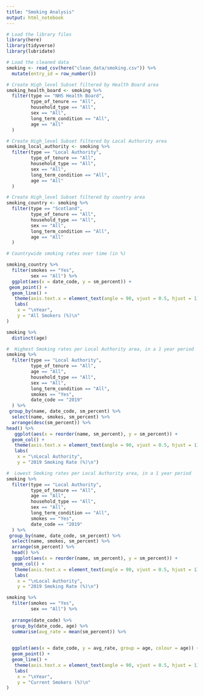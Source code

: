 ```yaml
---
title: "Smoking Analysis"
output: html_notebook
---
```


```r
# Load the library files
library(here)
library(tidyverse)
library(lubridate)
```

```r
# Load the cleaned data
smoking <- read_csv(here("clean_data/smoking.csv")) %>% 
  mutate(entry_id = row_number())
```

```r
# Create High_level Subset filtered by Health Board area
smoking_health_board <- smoking %>% 
  filter(type == "NHS Health Board",
         type_of_tenure == "All",
         household_type == "All",
         sex == "All",
         long_term_condition == "All",
         age == "All"
  )
```

```r
# Create High_level Subset filtered by Local Authority area
smoking_local_authority <- smoking %>% 
  filter(type == "Local Authority",
         type_of_tenure == "All",
         household_type == "All",
         sex == "All",
         long_term_condition == "All",
         age == "All"
  )
```

```r
# Create High_level Subset filtered by country area
smoking_country <- smoking %>% 
  filter(type == "Scotland",
         type_of_tenure == "All",
         household_type == "All",
         sex == "All",
         long_term_condition == "All",
         age == "All"
  )
```


```r
# Countrywide smoking rates over time (in %)

smoking_country %>%
  filter(smokes == "Yes",
         sex == "All") %>% 
  ggplot(aes(x = date_code, y = sm_percent)) +
 geom_point() +
  geom_line() +
   theme(axis.text.x = element_text(angle = 90, vjust = 0.5, hjust = 1)) +
   labs(
    x = "\nYear",
    y = "All Smokers (%)\n"
)
```

```r
smoking %>% 
  distinct(age)
```


```r
#  Highest Smoking rates per Local Authority area, in a 1 year period
smoking %>% 
  filter(type == "Local Authority",
         type_of_tenure == "All",
         age == "All",
         household_type == "All",
         sex == "All",
         long_term_condition == "All",
         smokes == "Yes",
         date_code == "2019"
  ) %>%
 group_by(name, date_code, sm_percent) %>% 
  select(name, smokes, sm_percent) %>% 
  arrange(desc(sm_percent)) %>% 
head() %>% 
   ggplot(aes(x = reorder(name, sm_percent), y = sm_percent)) +
  geom_col() +
   theme(axis.text.x = element_text(angle = 90, vjust = 0.5, hjust = 1)) +
   labs(
    x = "\nLocal Authority",
    y = "2019 Smoking Rate (%)\n")
```

```r
#  Lowest Smoking rates per Local Authority area, in a 1 year period
smoking %>% 
  filter(type == "Local Authority",
         type_of_tenure == "All",
         age == "All",
         household_type == "All",
         sex == "All",
         long_term_condition == "All",
         smokes == "Yes",
         date_code == "2019"
  ) %>%
 group_by(name, date_code, sm_percent) %>% 
  select(name, smokes, sm_percent) %>% 
  arrange(sm_percent) %>% 
  head() %>% 
   ggplot(aes(x = reorder(name, sm_percent), y = sm_percent)) +
  geom_col() +
   theme(axis.text.x = element_text(angle = 90, vjust = 0.5, hjust = 1)) +
   labs(
    x = "\nLocal Authority",
    y = "2019 Smoking Rate (%)\n")
```



```r
smoking %>%
  filter(smokes == "Yes",
         sex == "All") %>%
  
  arrange(date_code) %>% 
  group_by(date_code, age) %>% 
  summarise(avg_rate = mean(sm_percent)) %>% 
  

  ggplot(aes(x = date_code, y = avg_rate, group = age, colour = age)) +
  geom_point() +
  geom_line() +
   theme(axis.text.x = element_text(angle = 90, vjust = 0.5, hjust = 1)) +
   labs(
    x = "\nYear",
    y = "Current Smokers (%)\n"
)

```



